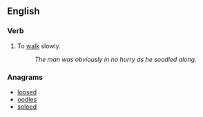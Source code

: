 ==English==

===Verb===
{{en-verb|soodl|es}}

# {{rare|intransitive}} To [[walk]] slowly.
#: ''The man was obviously in no hurry as he soodled along.''

===Anagrams===
* [[loosed#English|loosed]]
* [[oodles#English|oodles]]
* [[soloed#English|soloed]]